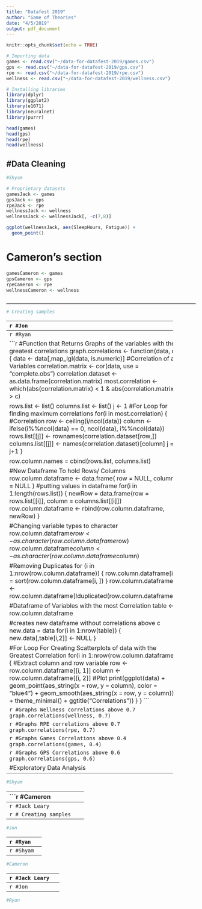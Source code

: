 ```yaml
---
title: "Datafest 2019"
author: "Game of Theories"
date: "4/5/2019"
output: pdf_document
---
```


```r
knitr::opts_chunk$set(echo = TRUE)
```

```r
# Importing data
games <- read.csv("~/data-for-datafest-2019/games.csv")
gps <- read.csv("~/data-for-datafest-2019/gps.csv")
rpe <- read.csv("~/data-for-datafest-2019/rpe.csv")
wellness <- read.csv("~/data-for-datafest-2019/wellness.csv")
```

```r
# Installing libraries
library(dplyr)
library(ggplot2)
library(e1071)
library(neuralnet)
library(purrr)
```

```r
head(games)
head(gps)
head(rpe)
head(wellness)
```


#Data Cleaning
--------------------------------------------------------------
```r
#Shyam
```


```r
# Proprietary datasets
gamesJack <- games
gpsJack <- gps
rpeJack <- rpe
wellnessJack <- wellness
wellnessJack <- wellnessJack[, -c(7,8)]

ggplot(wellnessJack, aes(SleepHours, Fatigue)) +
  geom_point()


```

# Cameron's section
```r
gamesCameron <- games
gpsCameron <- gps
rpeCameron <- rpe
wellnessCameron <- wellness

```

```r

```

--------------------------------------------------------------


```r
# Creating samples
```

--------------------------------------------------------------
```r

#Jon 
```

--------------------------------------------------------------
```r
#Ryan
```

```r
#Function that Returns Graphs of the variables with the greatest correlations
graph.correlations <- function(data, c) {
  data <- data[,map_lgl(data, is.numeric)]
  #Correlation of all Variables
  correlation.matrix <- cor(data, use = "complete.obs")
  correlation.dataset <- as.data.frame(correlation.matrix)
  most.correlation <- which(abs(correlation.matrix) < 1 & abs(correlation.matrix) > c)

  rows.list <- list()
  columns.list <- list()
  j <- 1
  #For Loop for finding maximum correlations
  for(i in most.correlation) {
    #Correlation
    row <- ceiling(i/ncol(data))
    column <- ifelse(i%%ncol(data) == 0, ncol(data), i%%ncol(data))
    rows.list[[j]] <- rownames(correlation.dataset[row,])
    columns.list[[j]] <- names(correlation.dataset)[column]
    j = j+1
  }

  row.column.names = cbind(rows.list, columns.list)

  #New Dataframe To hold Rows/ Columns
  row.column.dataframe <- data.frame(
    row = NULL,
    column = NULL
  )
  #putting values in dataframe
  for(i in 1:length(rows.list)) {
    newRow = data.frame(row = rows.list[[i]], column = columns.list[[i]])
    row.column.dataframe <- rbind(row.column.dataframe, newRow)
  }

  #Changing variable types to character
  row.column.dataframe$row <- as.character(row.column.dataframe$row)
  row.column.dataframe$column <- as.character(row.column.dataframe$column)

  #Removing Duplicates
  for (i in 1:nrow(row.column.dataframe))
  {
      row.column.dataframe[i, ] = sort(row.column.dataframe[i, ])
  }
  row.column.dataframe <- row.column.dataframe[!duplicated(row.column.dataframe),]

  #Dataframe of Variables with the most Correlation
  table <- row.column.dataframe
  
  #creates new dataframe without correlations above c
  new.data = data
  for(i in 1:nrow(table)) {
    new.data[,table[i,2]] <- NULL
  }
  
  #For Loop For Creating Scatterplots of data with the Greatest Correlation
  for(i in 1:nrow(row.column.dataframe)) {
    #Extract column and row variable
    row <- row.column.dataframe[[i, 1]]
    column <- row.column.dataframe[[i, 2]]
    #Plot
    print(ggplot(data) +
      geom_point(aes_string(x = row, y = column), color = "blue4") +
      geom_smooth(aes_string(x = row, y = column)) +
      theme_minimal() +
      ggtitle("Correlations"))
  }
}
```

```r
#Graphs Wellness correlations above 0.7
graph.correlations(wellness, 0.7)
```

```r
#Graphs RPE correlations above 0.7
graph.correlations(rpe, 0.7)
```

```r
#Graphs Games Correlations above 0.4
graph.correlations(games, 0.4)
```


```r
#Graphs GPS Correlations above 0.6
graph.correlations(gps, 0.6)
```














#Exploratory Data Analysis
--------------------------------------------------------------
```r
#Shyam
```
--------------------------------------------------------------
```r
#Cameron

```
--------------------------------------------------------------
```r
#Jack Leary
```

```r
# Creating samples
```
--------------------------------------------------------------
```r
#Jon 
```
--------------------------------------------------------------
```r
#Ryan
```


















#Additional Research
--------------------------------------------------------------
```r
#Shyam
```
--------------------------------------------------------------
```r
#Cameron
```
--------------------------------------------------------------
```r
#Jack Leary
```

```r
# Creating samples
```
--------------------------------------------------------------
```r
#Jon 
```
--------------------------------------------------------------
```r
#Ryan
```


